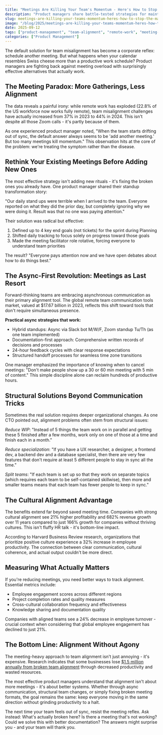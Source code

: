 ```yaml
---
title: "Meetings Are Killing Your Team's Momentum - Here's How to Stop the Madness"
description: "Product managers share battle-tested strategies for maintaining team alignment without adding more meetings to already overloaded calendars"
slug: meetings-are-killing-your-teams-momentum-heres-how-to-stop-the-madness
image: "/blog/2025/meetings-are-killing-your-teams-momentum-heres-how-to-stop-the-madness.webp"
date: 2025-09-12
tags: ["product-management", "team-alignment", "remote-work", "meeting-fatigue"]
categories: ["Product Management"]
---
```


The default solution for team misalignment has become a corporate reflex: schedule another meeting. But what happens when your calendar resembles Swiss cheese more than a productive work schedule? Product managers are fighting back against meeting overload with surprisingly effective alternatives that actually work.

## The Meeting Paradox: More Gatherings, Less Alignment


The data reveals a painful irony: while remote work has exploded (22.8% of the US workforce now works fully remote), team misalignment challenges have actually increased from 37% in 2023 to 44% in 2024. This isn't despite all those Zoom calls - it's partly because of them.

As one experienced product manager noted, "When the team starts drifting out of sync, the default answer always seems to be 'add another meeting.' But too many meetings kill momentum." This observation hits at the core of the problem: we're treating the symptom rather than the disease.

## Rethink Your Existing Meetings Before Adding New Ones

The most effective strategy isn't adding new rituals - it's fixing the broken ones you already have. One product manager shared their standup transformation story:

"Our daily stand ups were terrible when I arrived to the team. Everyone reported on what they did the prior day, but completely ignoring why we were doing it. Result was that no one was paying attention."

Their solution was radical but effective:
1. Defined up to 4 key end goals (not tickets) for the sprint during Planning
2. Shifted daily tracking to focus solely on progress toward those goals
3. Made the meeting facilitator role rotative, forcing everyone to understand team priorities

The result? "Everyone pays attention now and we have open debates about how to do things best."

## The Async-First Revolution: Meetings as Last Resort

Forward-thinking teams are embracing asynchronous communication as their primary alignment tool. The global remote team communication tools market, valued at $17.67 billion in 2023, reflects this shift toward tools that don't require simultaneous presence.

**Practical async strategies that work:**
- Hybrid standups: Async via Slack bot M/W/F, Zoom standup Tu/Th (as one team implemented)
- Documentation-first approach: Comprehensive written records of decisions and processes
- 24-hour feedback cycles with clear response expectations
- Structured handoff processes for seamless time zone transitions

One manager emphasized the importance of knowing when to cancel meetings: "Don't make people show up a 30 or 60 min meeting with 5 min of content." This simple discipline alone can reclaim hundreds of productive hours.

## Structural Solutions Beyond Communication Tricks

Sometimes the real solution requires deeper organizational changes. As one CTO pointed out, alignment problems often stem from structural issues:

*Reduce WIP*: "Instead of 5 things the team work on in parallel and getting these 5 finished after a few months, work only on one of those at a time and finish each in a month."

*Reduce specialization*: "If you have a UX researcher, a designer, a frontend dev, a backend dev and a database specialist, then there are very few features that don't require at least 5 different people to stay in sync all the time."

*Split teams*: "If each team is set up so that they work on separate topics (which requires each team to be self-contained skillwise), then more and smaller teams means that each team has fewer people to keep in sync."

## The Cultural Alignment Advantage

The benefits extend far beyond saved meeting time. Companies with strong cultural alignment see 21% higher profitability and 682% revenue growth over 11 years compared to just 166% growth for companies without thriving cultures. This isn't fluffy HR talk - it's bottom-line impact.

According to Harvard Business Review research, organizations that prioritize positive culture experience a 32% increase in employee productivity. The connection between clear communication, cultural coherence, and actual output couldn't be more direct.

## Measuring What Actually Matters

If you're reducing meetings, you need better ways to track alignment. Essential metrics include:
- Employee engagement scores across different regions
- Project completion rates and quality measures
- Cross-cultural collaboration frequency and effectiveness
- Knowledge sharing and documentation quality

Companies with aligned teams see a 24% decrease in employee turnover - crucial context when considering that global employee engagement has declined to just 21%.

## The Bottom Line: Alignment Without Agony

The meeting-heavy approach to team alignment isn't just annoying - it's expensive. Research indicates that some businesses lose [$1.5 million annually from broken team alignment](https://www.optimizely.com/insights/blog/enterprise-team-alignment/) through decreased productivity and wasted resources.

The most effective product managers understand that alignment isn't about more meetings - it's about better systems. Whether through async communication, structural team changes, or simply fixing broken meeting formats, the goal remains the same: keep everyone moving in the same direction without grinding productivity to a halt.

The next time your team feels out of sync, resist the meeting reflex. Ask instead: What's actually broken here? Is there a meeting that's not working? Could we solve this with better documentation? The answers might surprise you - and your team will thank you.